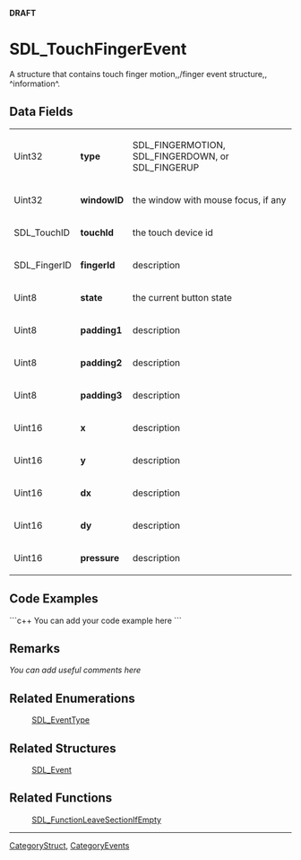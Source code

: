 <!-- pragma section-numbers off -->
<!-- pragma disable-camelcase -->
'''DRAFT'''

= SDL_TouchFingerEvent =
A structure that contains touch finger motion,,/finger event structure,, ^information^.


== Data Fields ==
{|
|Uint32
|'''type'''
|SDL_FINGERMOTION, SDL_FINGERDOWN, or SDL_FINGERUP
|-
|Uint32
|'''windowID'''
|the window with mouse focus, if any
|-
|SDL_TouchID
|'''touchId'''
|the touch device id
|-
|SDL_FingerID
|'''fingerId'''
|description
|-
|Uint8
|'''state'''
|the current button state
|-
|Uint8
|'''padding1'''
|description
|-
|Uint8
|'''padding2'''
|description
|-
|Uint8
|'''padding3'''
|description
|-
|Uint16
|'''x'''
|description
|-
|Uint16
|'''y'''
|description
|-
|Uint16
|'''dx'''
|description
|-
|Uint16
|'''dy'''
|description
|-
|Uint16
|'''pressure'''
|description
|}

== Code Examples ==
```c++
You can add your code example here
```

== Remarks ==
''You can add useful comments here''

== Related Enumerations ==
:[[SDL_EventType]]

== Related Structures ==
:[[SDL_Event]]

== Related Functions ==
:[[SDL_FunctionLeaveSectionIfEmpty]]

----
[[CategoryStruct]], [[CategoryEvents]]
